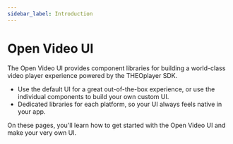 ```yaml
---
sidebar_label: Introduction
---
```


# Open Video UI

The Open Video UI provides component libraries for building a world-class video player experience powered by the THEOplayer SDK.

- Use the default UI for a great out-of-the-box experience, or use the individual components to build your own custom UI.
- Dedicated libraries for each platform, so your UI always feels native in your app.

On these pages, you'll learn how to get started with the Open Video UI and make your very own UI.


<SidebarDocCardList />
